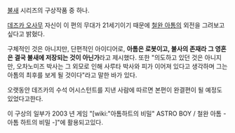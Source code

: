 [[불새]] 시리즈의 구상작품 중 하나.

[[데즈카 오사무]] 자신이 이 편의 무대가 21세기이기 때문에 [[철완 아톰]]의 외전을 그려보고 싶다고 밝혔다. 

구체적인 것은 아니지만, 단편적인 아이디어로, '''아톰은 로봇이고, 불사의 존재라 그 영혼은 결국 불새에 저장되는 것이 아닌가'''라고 제시했다. 또한 "의도하고 있던 것은 아니지만, 오차노미즈 박사는 그 외모로 인해 사루타 박사와 피가 이어져 있다고 생각하며 그는 아톰의 최후를 보게 될 것이다"라고 말한 바가 있다. 

오랫동안 데즈카의 수석 어시스턴트를 지낸 사람에 따르면 본편이 완결편이 될 예정도 있었다고한다. 

이 구상의 일부가 2003 년 게임 "[wiki:"아톰하트의 비밀" ASTRO BOY / 철완 아톰 - 아톰 하트의 비밀 -]"에 활용되고있다. 
